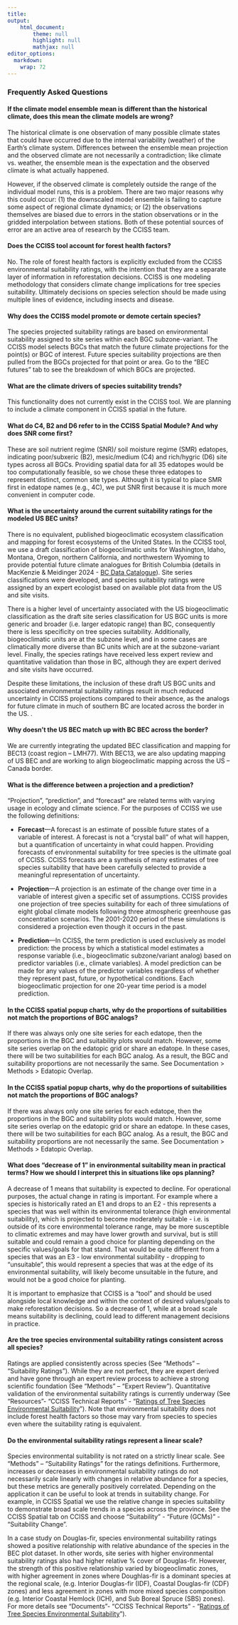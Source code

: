 ```yaml
---
title: 
output: 
    html_document:
        theme: null
        highlight: null
        mathjax: null
editor_options: 
  markdown: 
    wrap: 72
---
```


### Frequently Asked Questions

#### If the climate model ensemble mean is different than the historical climate, does this mean the climate models are wrong?

The historical climate is one observation of many possible climate
states that could have occurred due to the internal variability
(weather) of the Earth’s climate system. Differences between the
ensemble mean projection and the observed climate are not necessarily a
contradiction; like climate vs. weather, the ensemble mean is the
expectation and the observed climate is what actually happened.

However, if the observed climate is completely outside the range of the
individual model runs, this is a problem. There are two major reasons
why this could occur: (1) the downscaled model ensemble is failing to
capture some aspect of regional climate dynamics; or (2) the
observations themselves are biased due to errors in the station
observations or in the gridded interpolation between stations. Both of
these potential sources of error are an active area of research by the
CCISS team.

#### Does the CCISS tool account for forest health factors?

No. The role of forest health factors is explicitly excluded from the
CCISS environmental suitability ratings, with the intention that they
are a separate layer of information in reforestation decisions. CCISS is
one modeling methodology that considers climate change implications for
tree species suitability. Ultimately decisions on species selection
should be made using multiple lines of evidence, including insects and
disease.

#### Why does the CCISS model promote or demote certain species?

The species projected suitability ratings are based on environmental
suitability assigned to site series within each BGC subzone-variant. The
CCISS model selects BGCs that match the future climate projections for
the point(s) or BGC of interest. Future species suitability projections
are then pulled from the BGCs projected for that point or area. Go to
the “BEC futures” tab to see the breakdown of which BGCs are projected.

#### What are the climate drivers of species suitability trends?

This functionality does not currently exist in the CCISS tool. We are
planning to include a climate component in CCISS spatial in the future.

#### What do C4, B2 and D6 refer to in the CCISS Spatial Module? And why does SNR come first?

These are soil nutrient regime (SNR)/ soil moisture regime (SMR)
edatopes, indicating poor/subxeric (B2), mesic/medium (C4) and
rich/hygric (D6) site types across all BGCs. Providing spatial data for
all 35 edatopes would be too computationally feasible, so we chose these
three edatopes to represent distinct, common site types. Although it is
typical to place SMR first in edatope names (e.g., 4C), we put SNR first
because it is much more convenient in computer code.

#### What is the uncertainty around the current suitability ratings for the modeled US BEC units?

There is no equivalent, published biogeoclimatic ecosystem
classification and mapping for forest ecosystems of the United States.
In the CCISS tool, we use a draft classification of biogeoclimatic units
for Washington, Idaho, Montana, Oregon, northern California, and
northwestern Wyoming to provide potential future climate analogues for
British Columbia (details in MacKenzie & Meidinger 2024 - [BC Data
Catalogue](https://catalogue.data.gov.bc.ca/dataset/cciss-western-north-america-bec-tables)).
Site series classifications were developed, and species suitability
ratings were assigned by an expert ecologist based on available plot
data from the US and site visits.

There is a higher level of uncertainty associated with the US
biogeoclimatic classification as the draft site series classification
for US BGC units is more generic and broader (i.e. larger edatopic
range) than BC, consequently there is less specificity on tree species
suitability. Additionally, biogeoclimatic units are at the subzone
level, and in some cases are climatically more diverse than BC units
which are at the subzone-variant level. Finally, the species ratings
have received less expert review and quantitative validation than those
in BC, although they are expert derived and site visits have occurred.

Despite these limitations, the inclusion of these draft US BGC units and
associated environmental suitability ratings result in much reduced
uncertainty in CCISS projections compared to their absence, as the
analogs for future climate in much of southern BC are located across the
border in the US. .

#### Why doesn’t the US BEC match up with BC BEC across the border?

We are currently integrating the updated BEC classification and mapping
for BEC13 (coast region – LMH77). With BEC13, we are also updating
mapping of US BEC and are working to align biogeoclimatic mapping across
the US – Canada border.

#### What is the difference between a projection and a prediction?

“Projection”, “prediction”, and “forecast” are related terms with
varying usage in ecology and climate science. For the purposes of CCISS
we use the following definitions:

-   **Forecast**—A forecast is an estimate of possible future states of
    a variable of interest. A forecast is not a “crystal ball” of what
    will happen, but a quantification of uncertainty in what could
    happen. Providing forecasts of environmental suitability for tree
    species is the ultimate goal of CCISS. CCISS forecasts are a
    synthesis of many estimates of tree species suitability that have
    been carefully selected to provide a meaningful representation of
    uncertainty.

-   **Projection**—A projection is an estimate of the change over time
    in a variable of interest given a specific set of assumptions. CCISS
    provides one projection of tree species suitability for each of
    three simulations of eight global climate models following three
    atmospheric greenhouse gas concentration scenarios. The 2001-2020
    period of these simulations is considered a projection even though
    it occurs in the past.

-   **Prediction**—In CCISS, the term prediction is used exclusively as
    model prediction: the process by which a statistical model estimates
    a response variable (i.e., biogeoclimatic subzone/variant analog)
    based on predictor variables (i.e., climate variables). A model
    prediction can be made for any values of the predictor variables
    regardless of whether they represent past, future, or hypothetical
    conditions. Each biogeoclimatic projection for one 20-year time
    period is a model prediction.

#### In the CCISS spatial popup charts, why do the proportions of suitabilities not match the proportions of BGC analogs?

If there was always only one site series for each edatope, then the
proportions in the BGC and suitability plots would match. However, some
site series overlap on the edatopic grid or share an edatope. In these
cases, there will be two suitabilities for each BGC analog. As a result,
the BGC and suitability proportions are not necessarily the same. See
Documentation \> Methods \> Edatopic Overlap.

#### In the CCISS spatial popup charts, why do the proportions of suitabilities not match the proportions of BGC analogs?

If there was always only one site series for each edatope, then the
proportions in the BGC and suitability plots would match. However, some
site series overlap on the edatopic grid or share an edatope. In these
cases, there will be two suitabilities for each BGC analog. As a result,
the BGC and suitability proportions are not necessarily the same. See
Documentation \> Methods \> Edatopic Overlap.

#### What does "decrease of 1" in environmental suitability mean in practical terms? How we should I interpret this in situations like ops planning?

A decrease of 1 means that suitability is expected to decline. For
operational purposes, the actual change in rating is important. For
example where a species is historically rated an E1 and drops to an E2 -
this represents a species that was well within its environmental
tolerance (high environmental suitability), which is projected to become
moderately suitable - i.e. is outside of its core environmental
tolerance range, may be more susceptible to climatic extremes and may
have lower growth and survival, but is still suitable and could remain a
good choice for planting depending on the specific values/goals for that
stand. That would be quite different from a species that was an E3 - low
environmental suitability - dropping to "unsuitable", this would
represent a species that was at the edge of its environmental
suitability, will likely become unsuitable in the future, and would not
be a good choice for planting.

It is important to emphasize that CCISS is a "tool" and should be used
alongside local knowledge and within the context of desired values/goals
to make reforestation decisions. So a decrease of 1, while at a broad
scale means suitability is declining, could lead to different management
decisions in practice.

#### Are the tree species environmental suitability ratings consistent across all species?

Ratings are applied consistently across species (See “Methods” –
“Suitability Ratings”). While they are not perfect, they are expert
derived and have gone through an expert review process to achieve a
strong scientific foundation (See “Methods” – “Expert Review”).
Quantitative validation of the environmental suitability ratings is
currently underway (See “Resources”- “CCISS Technical Reports” -
“[Ratings of Tree Species Environmental
Suitability](https://catalogue.data.gov.bc.ca/dataset/cciss-environmental-suitability-ratings-)”).
Note that environmental suitability does not include forest health
factors so those may vary from species to species even where the
suitability rating is equivalent.

#### Do the environmental suitability ratings represent a linear scale?

Species environmental suitability is not rated on a strictly linear
scale. See “Methods” – “Suitability Ratings” for the ratings
definitions. Furthermore, increases or decreases in environmental
suitability ratings do not necessarily scale linearly with changes in
relative abundance for a species, but these metrics are generally
positively correlated. Depending on the application it can be useful to
look at trends in suitability change. For example, in CCISS Spatial we
use the relative change in species suitability to demonstrate broad
scale trends in a species across the province. See the CCISS Spatial tab
on CCISS and choose "Suitability" - "Future (GCMs)" - "Suitability
Change".

In a case study on Douglas-fir, species environmental suitability
ratings showed a positive relationship with relative abundance of the
species in the BEC plot dataset. In other words, site series with higher
environmental suitability ratings also had higher relative % cover of
Douglas-fir. However, the strength of this positive relationship varied
by biogeoclimatic zones, with higher agreement in zones where
Doughlas-fir is a dominant species at the regional scale, (e.g. Interior
Douglas-fir (IDF), Coastal Douglas-fir (CDF) zones) and less agreement
in zones with more mixed species composition (e.g. Interior Coastal
Hemlock (ICH), and Sub Boreal Spruce (SBS) zones). For more details see
“Documents”- “CCISS Technical Reports” - “[Ratings of Tree Species
Environmental
Suitability](https://catalogue.data.gov.bc.ca/dataset/cciss-environmental-suitability-ratings-)”).
